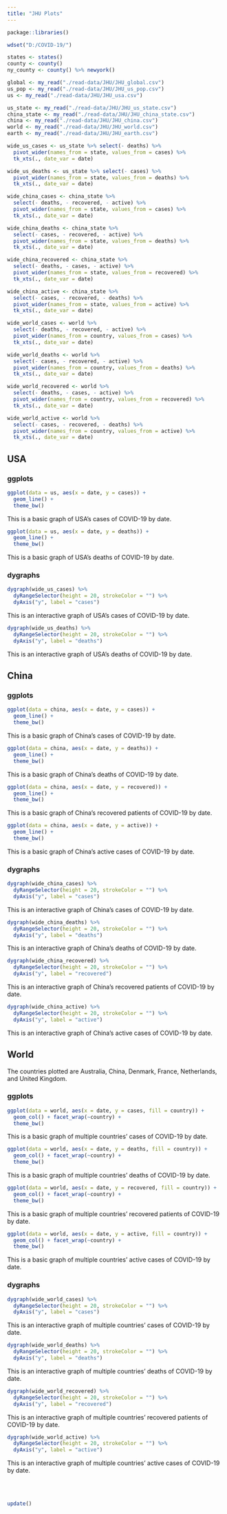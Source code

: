 ```yaml
---
title: "JHU Plots"
---
```


```r
package::libraries()

wdset("D:/COVID-19/")

states <- states()
county <- county()
ny_county <- county() %>% newyork()

global <- my_read("./read-data/JHU/JHU_global.csv") 
us_pop <- my_read("./read-data/JHU/JHU_us_pop.csv")
us <- my_read("./read-data/JHU/JHU_usa.csv") 

us_state <- my_read("./read-data/JHU/JHU_us_state.csv") 
china_state <- my_read("./read-data/JHU/JHU_china_state.csv")
china <- my_read("./read-data/JHU/JHU_china.csv")
world <- my_read("./read-data/JHU/JHU_world.csv")
earth <- my_read("./read-data/JHU/JHU_earth.csv")
```

```r
wide_us_cases <- us_state %>% select(- deaths) %>% 
  pivot_wider(names_from = state, values_from = cases) %>% 
  tk_xts(., date_var = date)

wide_us_deaths <- us_state %>% select(- cases) %>% 
  pivot_wider(names_from = state, values_from = deaths) %>% 
  tk_xts(., date_var = date)
```

```r
wide_china_cases <- china_state %>% 
  select(- deaths, - recovered, - active) %>% 
  pivot_wider(names_from = state, values_from = cases) %>% 
  tk_xts(., date_var = date)

wide_china_deaths <- china_state %>% 
  select(- cases, - recovered, - active) %>% 
  pivot_wider(names_from = state, values_from = deaths) %>% 
  tk_xts(., date_var = date)

wide_china_recovered <- china_state %>% 
  select(- deaths, - cases, - active) %>% 
  pivot_wider(names_from = state, values_from = recovered) %>% 
  tk_xts(., date_var = date)

wide_china_active <- china_state %>% 
  select(- cases, - recovered, - deaths) %>% 
  pivot_wider(names_from = state, values_from = active) %>% 
  tk_xts(., date_var = date)
```

```r
wide_world_cases <- world %>% 
  select(- deaths, - recovered, - active) %>% 
  pivot_wider(names_from = country, values_from = cases) %>% 
  tk_xts(., date_var = date)

wide_world_deaths <- world %>% 
  select(- cases, - recovered, - active) %>% 
  pivot_wider(names_from = country, values_from = deaths) %>% 
  tk_xts(., date_var = date)

wide_world_recovered <- world %>% 
  select(- deaths, - cases, - active) %>% 
  pivot_wider(names_from = country, values_from = recovered) %>% 
  tk_xts(., date_var = date)

wide_world_active <- world %>% 
  select(- cases, - recovered, - deaths) %>% 
  pivot_wider(names_from = country, values_from = active) %>% 
  tk_xts(., date_var = date)
```

## USA

### ggplots

```r
ggplot(data = us, aes(x = date, y = cases)) +
  geom_line() + 
  theme_bw()
```

This is a basic graph of USA's cases of COVID-19 by date. 

```r
ggplot(data = us, aes(x = date, y = deaths)) +
  geom_line() + 
  theme_bw()
```

This is a basic graph of USA's deaths of COVID-19 by date.

### dygraphs

```r
dygraph(wide_us_cases) %>% 
  dyRangeSelector(height = 20, strokeColor = "") %>% 
  dyAxis("y", label = "cases")
```

This is an interactive graph of USA's cases of COVID-19 by date.

```r
dygraph(wide_us_deaths) %>% 
  dyRangeSelector(height = 20, strokeColor = "") %>% 
  dyAxis("y", label = "deaths")
```

This is an interactive graph of USA's deaths of COVID-19 by date.

## China

### ggplots

```r
ggplot(data = china, aes(x = date, y = cases)) +
  geom_line() + 
  theme_bw()
```

This is a basic graph of China's cases of COVID-19 by date.

```r
ggplot(data = china, aes(x = date, y = deaths)) +
  geom_line() + 
  theme_bw()
```

This is a basic graph of China's deaths of COVID-19 by date.

```r
ggplot(data = china, aes(x = date, y = recovered)) +
  geom_line() + 
  theme_bw()
```

This is a basic graph of China's recovered patients of COVID-19 by date.

```r
ggplot(data = china, aes(x = date, y = active)) +
  geom_line() + 
  theme_bw()
```

This is a basic graph of China's active cases of COVID-19 by date.

### dygraphs

```r
dygraph(wide_china_cases) %>% 
  dyRangeSelector(height = 20, strokeColor = "") %>% 
  dyAxis("y", label = "cases")
```

This is an interactive graph of China's cases of COVID-19 by date.

```r
dygraph(wide_china_deaths) %>% 
  dyRangeSelector(height = 20, strokeColor = "") %>% 
  dyAxis("y", label = "deaths")
```

This is an interactive graph of China's deaths of COVID-19 by date.

```r
dygraph(wide_china_recovered) %>% 
  dyRangeSelector(height = 20, strokeColor = "") %>% 
  dyAxis("y", label = "recovered")
```

This is an interactive graph of China's recovered patients of COVID-19 by date.

```r
dygraph(wide_china_active) %>% 
  dyRangeSelector(height = 20, strokeColor = "") %>% 
  dyAxis("y", label = "active")
```

This is an interactive graph of China's active cases of COVID-19 by date.

## World

The countries plotted are Australia, China, Denmark, France, Netherlands, and United Kingdom. 

### ggplots

```r
ggplot(data = world, aes(x = date, y = cases, fill = country)) +
  geom_col() + facet_wrap(~country) +
  theme_bw()
```

This is a basic graph of multiple countries' cases of COVID-19 by date.

```r
ggplot(data = world, aes(x = date, y = deaths, fill = country)) +
  geom_col() + facet_wrap(~country) + 
  theme_bw()
```

This is a basic graph of multiple countries' deaths of COVID-19 by date.

```r
ggplot(data = world, aes(x = date, y = recovered, fill = country)) +
  geom_col() + facet_wrap(~country) +
  theme_bw()
```

This is a basic graph of multiple countries' recovered patients of COVID-19 by date.

```r
ggplot(data = world, aes(x = date, y = active, fill = country)) +
  geom_col() + facet_wrap(~country) + 
  theme_bw()
```

This is a basic graph of multiple countries' active cases of COVID-19 by date.

### dygraphs

```r
dygraph(wide_world_cases) %>% 
  dyRangeSelector(height = 20, strokeColor = "") %>% 
  dyAxis("y", label = "cases")
```

This is an interactive graph of multiple countries' cases of COVID-19 by date.

```r
dygraph(wide_world_deaths) %>% 
  dyRangeSelector(height = 20, strokeColor = "") %>% 
  dyAxis("y", label = "deaths")
```

This is an interactive graph of multiple countries' deaths of COVID-19 by date.

```r
dygraph(wide_world_recovered) %>% 
  dyRangeSelector(height = 20, strokeColor = "") %>% 
  dyAxis("y", label = "recovered")
```

This is an interactive graph of multiple countries' recovered patients of COVID-19 by date.

```r
dygraph(wide_world_active) %>% 
  dyRangeSelector(height = 20, strokeColor = "") %>% 
  dyAxis("y", label = "active")
```

This is an interactive graph of multiple countries' active cases of COVID-19 by date.

<br /><br />

```r
update()
```